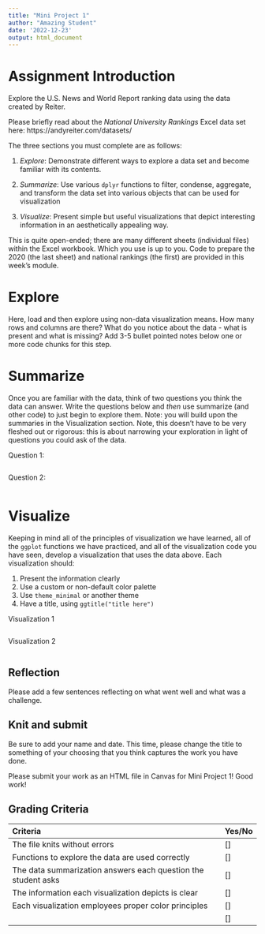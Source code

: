```yaml
---
title: "Mini Project 1"
author: "Amazing Student"
date: '2022-12-23'
output: html_document
---
```


# Assignment Introduction

Explore the U.S. News and World Report ranking data using the data created by Reiter. 

Please briefly read about the *National University Rankings* Excel data set here:
https://andyreiter.com/datasets/

The three sections you must complete are as follows:

1. *Explore*: Demonstrate different ways to explore a data set and become familiar with its contents.

2. *Summarize*: Use various `dplyr` functions to filter, condense, aggregate, and transform the data set into various objects that can be used for visualization

3. *Visualize*: Present simple but useful visualizations that depict interesting information in an aesthetically appealing way.

This is quite open-ended; there are many different sheets (individual files) within the Excel workbook. Which you use is up to you. Code to prepare the 2020 (the last sheet) and national rankings (the first) are provided in this week's module.

# Explore

Here, load and then explore using non-data visualization means. How many rows and columns are there? What do you notice about the data - what is present and what is missing? Add 3-5 bullet pointed notes below one or more code chunks for this step.

# Summarize

Once you are familiar with the data, think of two questions you think the data can answer. Write the questions below and *then* use summarize (and other code) to just begin to explore them. Note: you will build upon the summaries in the Visualization section. Note, this doesn't have to be very fleshed out or rigorous: this is about narrowing your exploration in light of questions you could ask of the data.

Question 1: 

```r

```

Question 2: 

```r

```

# Visualize

Keeping in mind all of the principles of visualization we have learned, all of the `ggplot` functions we have practiced, and all of the visualization code you have seen, develop a visualization that uses the data above. Each visualization should:

1. Present the information clearly
2. Use a custom or non-default color palette
3. Use `theme_minimal` or another theme
4. Have a title, using `ggtitle("title here")`

Visualization 1

```r

```

Visualization 2

```r

```

## Reflection

Please add a few sentences reflecting on what went well and what was a challenge.

## Knit and submit

Be sure to add your name and date. This time, please change the title to something of your choosing that you think captures the work you have done.

Please submit your work as an HTML file in Canvas for Mini Project 1! Good work!

## Grading Criteria

| Criteria                                                            | Yes/No |
|:--------------------------------------------------------------------|:-------|
| The file knits without errors                                       |   []   |
| Functions to explore the data are used correctly                    |   []   |
| The data summarization answers each question the student asks       |   []   |
| The information each visualization depicts is clear                 |   []   |
| Each visualization employees proper color principles                |   []   |
|                                                                     |   []   |
